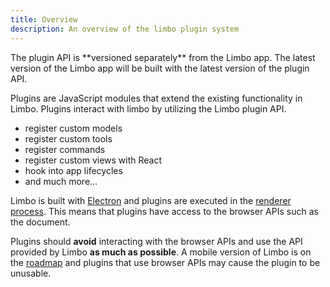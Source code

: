 ```yaml
---
title: Overview
description: An overview of the limbo plugin system
---
```



<Aside>
	The plugin API is **versioned separately** from the Limbo app. The latest version of the Limbo
	app will be built with the latest version of the plugin API.
</Aside>

Plugins are JavaScript modules that extend the existing functionality in Limbo. Plugins interact with limbo by utilizing the Limbo plugin API.

- register custom models
- register custom tools
- register commands
- register custom views with React
- hook into app lifecycles
- and much more...

Limbo is built with [Electron](https://www.electronjs.org/) and plugins are executed in the [renderer process](https://www.electronjs.org/docs/latest/tutorial/process-model#the-renderer-process). This means that plugins have access to the browser APIs such as the document.

Plugins should **avoid** interacting with the browser APIs and use the API provided by Limbo **as much as possible**. A mobile version of Limbo is on the [roadmap]() and plugins that use browser APIs may cause the plugin to be unusable.
